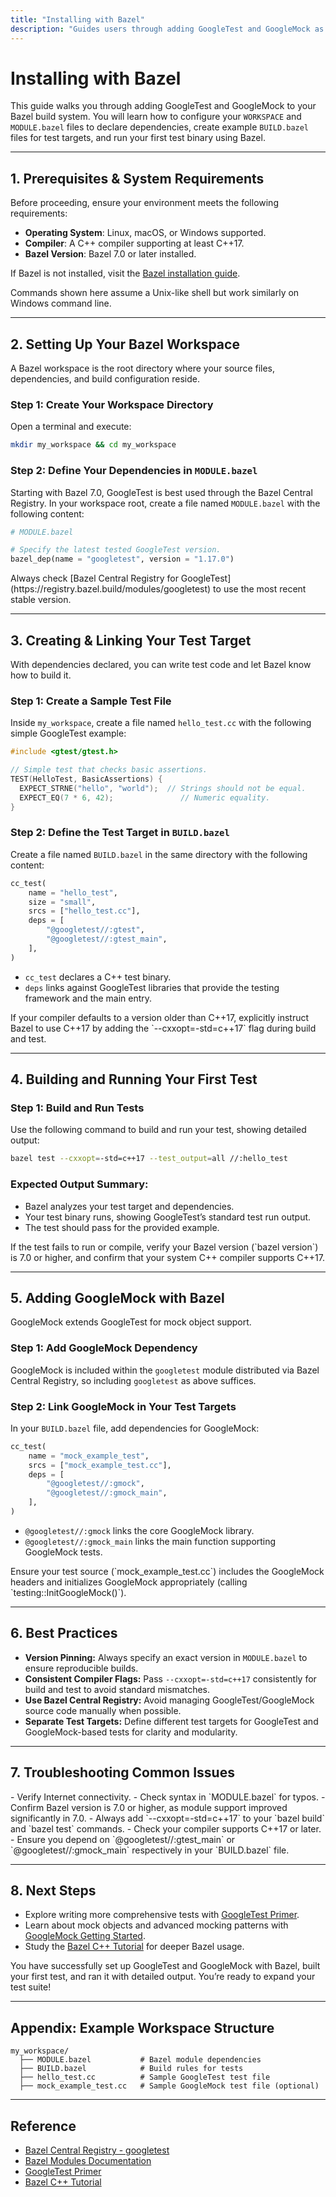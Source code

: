 ```yaml
---
title: "Installing with Bazel"
description: "Guides users through adding GoogleTest and GoogleMock as Bazel dependencies. Includes WORKSPACE setup, MODULE.bazel, and example BUILD.bazel files for defining and linking test targets."
---
```


# Installing with Bazel

This guide walks you through adding GoogleTest and GoogleMock to your Bazel build system. You will learn how to configure your `WORKSPACE` and `MODULE.bazel` files to declare dependencies, create example `BUILD.bazel` files for test targets, and run your first test binary using Bazel.

---

## 1. Prerequisites & System Requirements

Before proceeding, ensure your environment meets the following requirements:

- **Operating System**: Linux, macOS, or Windows supported.
- **Compiler**: A C++ compiler supporting at least C++17.
- **Bazel Version**: Bazel 7.0 or later installed.
  
If Bazel is not installed, visit the [Bazel installation guide](https://bazel.build/install).

<Tip>
Commands shown here assume a Unix-like shell but work similarly on Windows command line.
</Tip>

---

## 2. Setting Up Your Bazel Workspace

A Bazel workspace is the root directory where your source files, dependencies, and build configuration reside.

### Step 1: Create Your Workspace Directory

Open a terminal and execute:

```sh
mkdir my_workspace && cd my_workspace
```

### Step 2: Define Your Dependencies in `MODULE.bazel`

Starting with Bazel 7.0, GoogleTest is best used through the Bazel Central Registry. In your workspace root, create a file named `MODULE.bazel` with the following content:

```python
# MODULE.bazel

# Specify the latest tested GoogleTest version.
bazel_dep(name = "googletest", version = "1.17.0")
```

<Note>
Always check [Bazel Central Registry for GoogleTest](https://registry.bazel.build/modules/googletest) to use the most recent stable version.
</Note>

---

## 3. Creating & Linking Your Test Target

With dependencies declared, you can write test code and let Bazel know how to build it.

### Step 1: Create a Sample Test File

Inside `my_workspace`, create a file named `hello_test.cc` with the following simple GoogleTest example:

```cpp
#include <gtest/gtest.h>

// Simple test that checks basic assertions.
TEST(HelloTest, BasicAssertions) {
  EXPECT_STRNE("hello", "world");  // Strings should not be equal.
  EXPECT_EQ(7 * 6, 42);               // Numeric equality.
}
```

### Step 2: Define the Test Target in `BUILD.bazel`

Create a file named `BUILD.bazel` in the same directory with the following content:

```python
cc_test(
    name = "hello_test",
    size = "small",
    srcs = ["hello_test.cc"],
    deps = [
        "@googletest//:gtest",
        "@googletest//:gtest_main",
    ],
)
```

- `cc_test` declares a C++ test binary.
- `deps` links against GoogleTest libraries that provide the testing framework and the main entry.

<Info>
If your compiler defaults to a version older than C++17, explicitly instruct Bazel to use C++17 by adding the `--cxxopt=-std=c++17` flag during build and test.
</Info>

---

## 4. Building and Running Your First Test

### Step 1: Build and Run Tests

Use the following command to build and run your test, showing detailed output:

```sh
bazel test --cxxopt=-std=c++17 --test_output=all //:hello_test
```

### Expected Output Summary:

- Bazel analyzes your test target and dependencies.
- Your test binary runs, showing GoogleTest’s standard test run output.
- The test should pass for the provided example.

<Tip>
If the test fails to run or compile, verify your Bazel version (`bazel version`) is 7.0 or higher, and confirm that your system C++ compiler supports C++17.
</Tip>

---

## 5. Adding GoogleMock with Bazel

GoogleMock extends GoogleTest for mock object support.

### Step 1: Add GoogleMock Dependency

GoogleMock is included within the `googletest` module distributed via Bazel Central Registry, so including `googletest` as above suffices.

### Step 2: Link GoogleMock in Your Test Targets

In your `BUILD.bazel` file, add dependencies for GoogleMock:

```python
cc_test(
    name = "mock_example_test",
    srcs = ["mock_example_test.cc"],
    deps = [
        "@googletest//:gmock",
        "@googletest//:gmock_main",
    ],
)
```

- `@googletest//:gmock` links the core GoogleMock library.
- `@googletest//:gmock_main` links the main function supporting GoogleMock tests.

<Tip>
Ensure your test source (`mock_example_test.cc`) includes the GoogleMock headers and initializes GoogleMock appropriately (calling `testing::InitGoogleMock()`).
</Tip>

---

## 6. Best Practices

- **Version Pinning:** Always specify an exact version in `MODULE.bazel` to ensure reproducible builds.
- **Consistent Compiler Flags:** Pass `--cxxopt=-std=c++17` consistently for build and test to avoid standard mismatches.
- **Use Bazel Central Registry:** Avoid managing GoogleTest/GoogleMock source code manually when possible.
- **Separate Test Targets:** Define different test targets for GoogleTest and GoogleMock-based tests for clarity and modularity.

---

## 7. Troubleshooting Common Issues

<AccordionGroup title="Bazel Dependency Resolution Issues">
<Accordion title="Bazel Fails to Fetch googletest Module">
- Verify Internet connectivity.
- Check syntax in `MODULE.bazel` for typos.
- Confirm Bazel version is 7.0 or higher, as module support improved significantly in 7.0.
</Accordion>
<Accordion title="Compilation Errors Relating to C++ Standard">
- Always add `--cxxopt=-std=c++17` to your `bazel build` and `bazel test` commands.
- Check your compiler supports C++17 or later.
</Accordion>
<Accordion title="Linking Errors for gtest_main or gmock_main">
- Ensure you depend on `@googletest//:gtest_main` or `@googletest//:gmock_main` respectively in your `BUILD.bazel` file.
</Accordion>
</AccordionGroup>

---

## 8. Next Steps

- Explore writing more comprehensive tests with [GoogleTest Primer](primer.md).
- Learn about mock objects and advanced mocking patterns with [GoogleMock Getting Started](gs-mock-first-steps.md).
- Study the [Bazel C++ Tutorial](https://docs.bazel.build/versions/main/tutorial/cpp.html) for deeper Bazel usage.

<Check>
You have successfully set up GoogleTest and GoogleMock with Bazel, built your first test, and ran it with detailed output. You’re ready to expand your test suite!
</Check>

---

## Appendix: Example Workspace Structure

```
my_workspace/
  ├── MODULE.bazel           # Bazel module dependencies
  ├── BUILD.bazel            # Build rules for tests
  ├── hello_test.cc          # Sample GoogleTest test file
  ├── mock_example_test.cc   # Sample GoogleMock test file (optional)
```


---

## Reference
- [Bazel Central Registry - googletest](https://registry.bazel.build/modules/googletest)
- [Bazel Modules Documentation](https://docs.bazel.build/versions/main/modules/index.html)
- [GoogleTest Primer](primer.md)
- [Bazel C++ Tutorial](https://docs.bazel.build/versions/main/tutorial/cpp.html)

